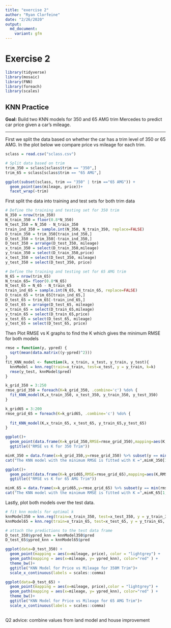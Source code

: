 ```yaml
---
title: "exercise 2"
author: "Ryan Clorfeine"
date: "2/26/2020"
output: 
  md_document:
    variant: gfm
---
```

# Exercise 2
```r
library(tidyverse)
library(mosaic)
library(FNN)
library(foreach)
library(scales)

```

## KNN Practice

**Goal:** Build two KNN models for 350 and 65 AMG trim Mercedes to predict car price given a car's mileage.

***

First we split the data based on whether the car has a trim level of 350 or 65 AMG. In the plot below we compare price vs mileage for each trim.

```r
sclass = read.csv("sclass.csv")

# Split data based on trim
trim_350 = sclass[sclass$trim == "350",]
trim_65 = sclass[sclass$trim == "65 AMG",]

ggplot(subset(sclass, trim == "350" | trim =="65 AMG")) +
  geom_point(aes(mileage, price))+
  facet_wrap(~trim)
```

First split the data into training and test sets for both trim data
```r
# Define the training and testing set for 350 trim
N_350 = nrow(trim_350)
N_train_350 = floor(0.8*N_350)
N_test_350 = N_350 - N_train_350
train_ind_350 = sample.int(N_350, N_train_350, replace=FALSE)
D_train_350 = trim_350[train_ind_350,]
D_test_350 = trim_350[-train_ind_350,]
D_test_350 = arrange(D_test_350, mileage)
x_train_350 = select(D_train_350,mileage)
y_train_350 = select(D_train_350,price)
x_test_350 = select(D_test_350, mileage)
y_test_350 = select(D_test_350, price)

# Define the training and testing set for 65 AMG trim
N_65 = nrow(trim_65)
N_train_65= floor(0.8*N_65)
N_test_65 = N_65 - N_train_65
train_ind_65 = sample.int(N_65, N_train_65, replace=FALSE)
D_train_65 = trim_65[train_ind_65,]
D_test_65 = trim_65[-train_ind_65,]
D_test_65 = arrange(D_test_65, mileage)
x_train_65 = select(D_train_65,mileage)
y_train_65 = select(D_train_65,price)
x_test_65 = select(D_test_65, mileage)
y_test_65 = select(D_test_65, price)
```

Then Plot RMSE vs K graphs to find the K which gives the minimum RMSE for both models
```r

rmse = function(y, ypred) {
  sqrt(mean(data.matrix((y-ypred)^2)))
}
fit_KNN_model <- function(k, x_train, x_test, y_train, y_test){
  knnModel = knn.reg(train=x_train, test=x_test, y = y_train, k=k)
  rmse(y_test, knnModel$pred)
}

k_grid_350 = 3:250
rmse_grid_350 = foreach(K=k_grid_350, .combine='c') %do% {
  fit_KNN_model(K,x_train_350, x_test_350, y_train_350, y_test_350)
}

k_grid65 = 3:200
rmse_grid_65 = foreach(K=k_grid65, .combine='c') %do% {
  
  fit_KNN_model(K,x_train_65, x_test_65, y_train_65,y_test_65)
}

```

```r
ggplot()+
  geom_point(data.frame(K=k_grid_350,RMSE=rmse_grid_350),mapping=aes(K,RMSE)) +
  ggtitle(("RMSE vs K for 350 Trim"))

minK_350 = data.frame(x=k_grid_350,y=rmse_grid_350) %>% subset(y == min(rmse_grid_350))
cat("The KNN model with the minimum RMSE is fitted with K =",minK_350[1,1], "for a trim level of 350." )

ggplot()+
  geom_point(data.frame(K=k_grid65,RMSE=rmse_grid_65),mapping=aes(K,RMSE)) +
  ggtitle(("RMSE vs K for 65 AMG Trim"))

minK_65 = data.frame(x=k_grid65,y=rmse_grid_65) %>% subset(y == min(rmse_grid_65))
cat("The KNN model with the minimum RMSE is fitted with K =",minK_65[1,1], "for a trim level of 65 AMG.")
```



Lastly, plot both models over the test data.
```r
# fit knn models for optimal k
knnModel350 = knn.reg(train=x_train_350, test=x_test_350, y = y_train_350, k=minK_350[1,1])
knnModel65 = knn.reg(train=x_train_65, test=x_test_65, y = y_train_65, k=minK_65[1,1])

# attach the predictions to the test data frame
D_test_350$ypred_knn = knnModel350$pred
D_test_65$ypred_knn = knnModel65$pred

ggplot(data=D_test_350) + 
  geom_point(mapping = aes(x=mileage, price), color = "lightgrey") +
  geom_path(mapping = aes(x=mileage, y= ypred_knn), color="red" ) +
  theme_bw()+
  ggtitle("KNN Model for Price vs Mileage for 350M Trim")+
  scale_x_continuous(labels = scales::comma)

ggplot(data=D_test_65) + 
  geom_point(mapping = aes(x=mileage, price),color = "lightgrey") +
  geom_path(mapping = aes(x=mileage, y= ypred_knn), color="red" ) +
  theme_bw()+
  ggtitle("KNN Model for Price vs Mileage for 65 AMG Trim")+
  scale_x_continuous(labels = scales::comma)
 
```
Q2 advice: combine values from land model and house improvement
